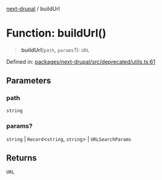 [next-drupal](../globals.mdx) / buildUrl

# Function: buildUrl()

> **buildUrl**(`path`, `params`?): `URL`

Defined in: [packages/next-drupal/src/deprecated/utils.ts:61](https://github.com/chapter-three/next-drupal/blob/f82409096888c944dd3eff45bf555062558ddd42/packages/next-drupal/src/deprecated/utils.ts#L61)

## Parameters

### path

`string`

### params?

`string` | `Record`\<`string`, `string`\> | `URLSearchParams`

## Returns

`URL`

